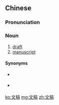 ==Chinese==
{{zh-forms}}

===Pronunciation===
{{zh-pron
|m=wéngǎo
|c=man4 gou2
|mn=bûn-kó
|cat=n
}}

===Noun===
{{zh-noun}}

# [[draft]] {{zh-mw|m:份}}
# [[manuscript]] {{zh-mw|m:份}}

====Synonyms====
* {{sense|draft}} {{zh-l|草稿}}
* {{sense|manuscript}} {{zh-l|稿件}}

[[ko:文稿]]
[[mg:文稿]]
[[zh:文稿]]